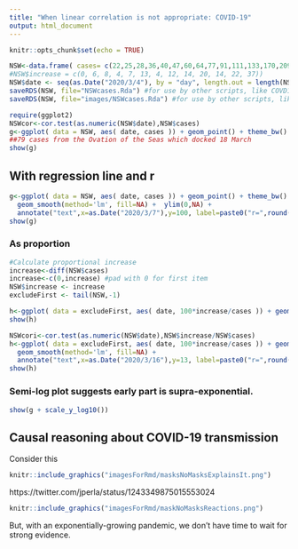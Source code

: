 ```yaml
---
title: "When linear correlation is not appropriate: COVID-19"
output: html_document
---
```


```r
knitr::opts_chunk$set(echo = TRUE)
```

```r
NSW<-data.frame( cases= c(22,25,28,36,40,47,60,64,77,91,111,133,170,209,267,307,353,436,533,669,818,1029,1219,1405,1617,1791,1918,2032,2182,2298,2389) ) #19 March
#NSW$increase = c(0, 6, 8, 4, 7, 13, 4, 12, 14, 20, 14, 22, 37))  
NSW$date <- seq(as.Date("2020/3/4"), by = "day", length.out = length(NSW$cases))
saveRDS(NSW, file="NSWcases.Rda") #for use by other scripts, like COVD19questions.Rmd
saveRDS(NSW, file="images/NSWcases.Rda") #for use by other scripts, like COVD19questions.Rmd

```

```r
require(ggplot2)
NSWcor<-cor.test(as.numeric(NSW$date),NSW$cases) 
g<-ggplot( data = NSW, aes( date, cases )) + geom_point() + theme_bw() + ylab("Confirmed cases in NSW") + scale_x_date(date_minor_breaks=("1 days")) + ylim(0,NA) +   annotate("text",x=as.Date("2020/3/25"),y=900, label=">300 cases\n from\n Ruby\n Princess",size=1.7)
##79 cases from the Ovation of the Seas which docked 18 March
show(g)
```

## With regression line and r

```r

g<-ggplot( data = NSW, aes( date, cases )) + geom_point() + theme_bw() + ylab("Confirmed cases in NSW") + scale_x_date(date_minor_breaks=("1 days")) +
  geom_smooth(method='lm', fill=NA) +  ylim(0,NA) +
  annotate("text",x=as.Date("2020/3/7"),y=100, label=paste0("r=",round(NSWcor$estimate,2)), parse=FALSE) 
show(g)
```

### As proportion

```r

#Calculate proportional increase
increase<-diff(NSW$cases)
increase<-c(0,increase) #pad with 0 for first item
NSW$increase <- increase
excludeFirst <- tail(NSW,-1)

h<-ggplot( data = excludeFirst, aes( date, 100*increase/cases )) + geom_point() + theme_bw() + ylab("Percent increase") + scale_x_date(date_minor_breaks=("1 days"))
show(h)

```

```r
NSWcori<-cor.test(as.numeric(NSW$date),NSW$increase/NSW$cases) 
h<-ggplot( data = excludeFirst, aes( date, 100*increase/cases )) + geom_point() + theme_bw() + ylab("Percent increase") + scale_x_date(date_minor_breaks=("1 days")) +
  geom_smooth(method='lm', fill=NA) + 
  annotate("text",x=as.Date("2020/3/16"),y=13, label=paste0("r=",round(NSWcori$estimate,2)), parse=FALSE)
show(h)
```

### Semi-log plot suggests early part is supra-exponential.

```r

show(g + scale_y_log10())

```

<!---
Flat-line correlation non-intuitively is high
```r

flatLine<- data.frame( x=c(2,3,4), y=c(4,4,4.00000001) )
flatCor<-cor.test(flatLine$x,flatLine$y) 

ggplot(flatLine,aes(x,y))+
  geom_point() +geom_line() +theme_bw() + ylim(3,5) +
    annotate("text",x=3,y=4.5, label=paste0("r=",round(flatCor$estimate,2)), parse=FALSE)
```
-->

## Causal reasoning about COVID-19 transmission

Consider this 
```r
knitr::include_graphics("imagesForRmd/masksNoMasksExplainsIt.png")
``` 
https://twitter.com/jperla/status/1243349875015553024

```r
knitr::include_graphics("imagesForRmd/maskNoMasksReactions.png")
``` 

But, with an exponentially-growing pandemic, we don't have time to wait for strong evidence.
